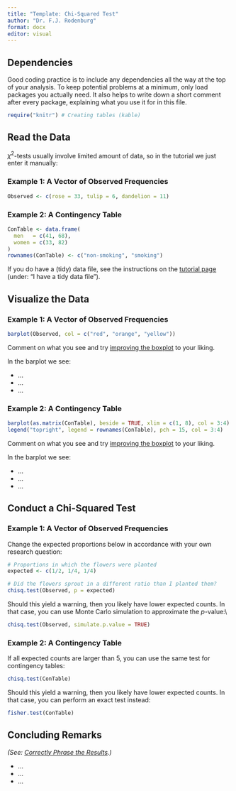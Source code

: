 ```yaml
---
title: "Template: Chi-Squared Test"
author: "Dr. F.J. Rodenburg"
format: docx
editor: visual
---
```


## Dependencies

Good coding practice is to include any dependencies all the way at the top of your analysis. To keep potential problems at a minimum, only load packages you actually need. It also helps to write down a short comment after every package, explaining what you use it for in this file.

```r
require("knitr") # Creating tables (kable)
```

## Read the Data

$\chi^2$-tests usually involve limited amount of data, so in the tutorial we just enter it manually:

### Example 1: A Vector of Observed Frequencies

```r
Observed <- c(rose = 33, tulip = 6, dandelion = 11)
```

### Example 2: A Contingency Table

```r
ConTable <- data.frame(
  men   = c(41, 68),
  women = c(33, 82) 
)
rownames(ConTable) <- c("non-smoking", "smoking")
```

If you do have a (tidy) data file, see the instructions on the [tutorial page](https://fransrodenburg.github.io/Tutorials/chi-squared-test.html#read-the-data-into-r) (under: "I have a tidy data file").

## Visualize the Data

### Example 1: A Vector of Observed Frequencies

```r
barplot(Observed, col = c("red", "orange", "yellow"))
```

Comment on what you see and try [improving the boxplot](https://fransrodenburg.github.io/Tutorials/chi-squared-test.html#vis-chi) to your liking.

In the barplot we see:

-   ...
-   ...
-   ...

### Example 2: A Contingency Table

```r
barplot(as.matrix(ConTable), beside = TRUE, xlim = c(1, 8), col = 3:4)
legend("topright", legend = rownames(ConTable), pch = 15, col = 3:4)
```

Comment on what you see and try [improving the boxplot](https://fransrodenburg.github.io/Tutorials/chi-squared-test.html#vis-chi) to your liking.

In the barplot we see:

-   ...
-   ...
-   ...

## Conduct a Chi-Squared Test

### Example 1: A Vector of Observed Frequencies

Change the expected proportions below in accordance with your own research question:

```r
# Proportions in which the flowers were planted
expected <- c(1/2, 1/4, 1/4)

# Did the flowers sprout in a different ratio than I planted them?
chisq.test(Observed, p = expected)
```

Should this yield a warning, then you likely have lower expected counts. In that case, you can use Monte Carlo simulation to approximate the $p$-value:\\

```r
chisq.test(Observed, simulate.p.value = TRUE)
```

### Example 2: A Contingency Table

If all expected counts are larger than 5, you can use the same test for contingency tables:

```r
chisq.test(ConTable)
```

Should this yield a warning, then you likely have lower expected counts. In that case, you can perform an exact test instead:

```r
fisher.test(ConTable)
```

## Concluding Remarks

*(See: [Correctly Phrase the Results](https://fransrodenburg.github.io/Tutorials/chi-squared-test.html#results-chi).)*

-   ...
-   ...
-   ...
